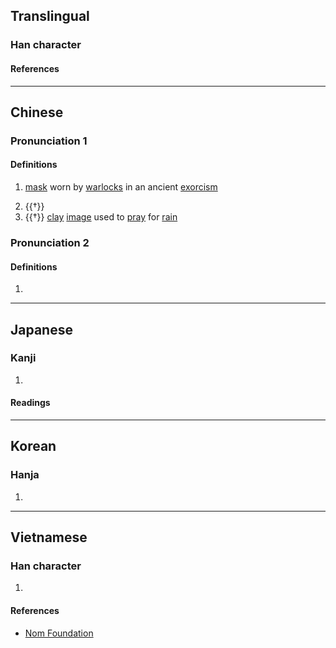 {{character info/new}}
==Translingual==

===Han character===
{{Han char|rn=9|rad=人|as=08|sn=10|four=24281|canj=OTMC|ids=⿰亻其}}

====References====
{{Han ref|kx=0108.060|dkj=00777|dj=0230.020|hdz=10171.020|uh=501B}}

----

==Chinese==
{{zh-forms}}

===Pronunciation 1===
{{zh-pron
|m=qī
|c=gei1,hei1
|mc=
|oc=
|ma=
|cat=n,v
}}

====Definitions====
{{zh-hanzi}}

# {{lb|zh|historical}} [[mask]] worn by [[warlock]]s in an ancient [[exorcism]]
# {{†}} {{zh-alt-form|欺|to [[deceive]]; to [[cheat]]}}
# {{†}} [[clay]] [[image]] used to [[pray]] for [[rain]]

===Pronunciation 2===
{{zh-pron
|m=qì
|cat=
}}

====Definitions====
{{zh-hanzi}}

# {{zh-only|倛儗}}

----

==Japanese==

===Kanji===
{{ja-kanji|grade=|rs=人08}}

# {{defn|lang=ja|sort=人08}}

====Readings====
{{ja-readings
|on=き
|kun=あざむく
}}

----

==Korean==

===Hanja===
{{ko-hanja|기}}

# {{defn|lang=ko|sort=人08}}

----

==Vietnamese==

===Han character===
{{vi-readings|rs=人08|reading=kề}}

# {{defn|lang=vi|sort=人08}}

====References====
* [http://nomfoundation.org/common/nom_details.php?codepoint=501b Nom Foundation]